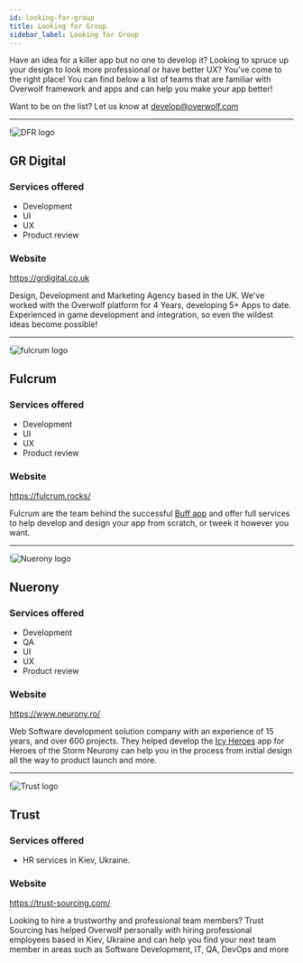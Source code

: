 ```yaml
---
id: looking-for-group
title: Looking for Group
sidebar_label: Looking for Group
---
```


Have an idea for a killer app but no one to develop it? Looking to spruce up your design to look more professional or have better UX? You've come to the right place!
You can find below a list of teams that are familiar with Overwolf framework and apps and can help you make your app better!

Want to be on the list? Let us know at develop@overwolf.com

---

!![DFR logo](/assets/looking-for-a-group/grdlogo.png)

## GR Digital

### Services offered

* Development
* UI
* UX
* Product review

### Website

https://grdigital.co.uk

Design, Development and Marketing Agency based in the UK. We've worked with the Overwolf platform for 4 Years, developing 5+ Apps to date. Experienced in game development and integration, so even the wildest ideas become possible!


---

!![fulcrum logo](/assets/looking-for-a-group/fulcrum_logo.png)

## Fulcrum 

### Services offered

* Development
* UI
* UX
* Product review

### Website

https://fulcrum.rocks/

Fulcrum are the team behind the successful [Buff app](https://www.overwolf.com/app/buff.game-Buff_Achievement_Tracker) and offer full services to help develop and design your app from scratch, or tweek it however you want.

---

!![Nuerony logo](/assets/looking-for-a-group/neurony-logo.png)

## Nuerony 

### Services offered

* Development
* QA
* UI
* UX
* Product review

### Website

https://www.neurony.ro/

Web Software development solution company with an experience of 15 years, and over 600 projects. They helped develop the [Icy Heroes](https://www.overwolf.com/app/Icy_Veins-Icy_Heroes) app for Heroes of the Storm
Neurony can help you in the process from initial design all the way to product launch and more.

---

!![Trust logo](/assets/looking-for-a-group/trust-logo.png)

## Trust


### Services offered

* HR services in Kiev, Ukraine.

### Website
https://trust-sourcing.com/

Looking to hire a trustworthy and professional team members? Trust Sourcing has helped Overwolf personally with hiring professional employees based in Kiev, Ukraine and can help you find your next team member in areas such as Software Development, IT, QA, DevOps and more
